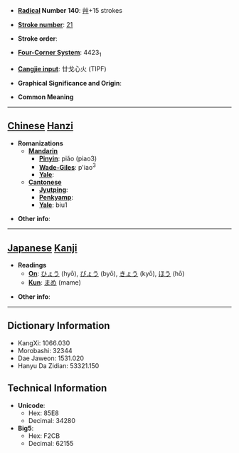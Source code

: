 * '''[[Wiktionary:Chinese radical index| Radical]] Number 140''': [[Wiktionary:Chinese radical index 艸|艸]]+15 strokes

* '''[[Wiktionary:Chinese total strokes index|Stroke number]]''': [[Wiktionary:Chinese total strokes index 21|21]]

* '''Stroke order''': 

* '''[[Wiktionary:Chinese four corner index|Four-Corner System]]''': 4423<sub>1</sub>

* '''[[Wiktionary:Chinese Cangjie index|Cangjie input]]''': 廿戈心火 (TIPF)

* '''Graphical Significance and Origin''': 

* '''Common Meaning'''

----

== [[Chinese]] [[Hanzi]] ==

* '''Romanizations'''
** '''[[Mandarin]]'''
*** '''[[Pinyin]]''': piǎo (piao3)
*** '''[[Wade-Giles]]''': p'iao<sup>3</sup>
*** '''[[Yale]]''': 
** '''[[Cantonese]]'''
*** '''[[Jyutping]]''':
*** '''[[Penkyamp]]''': 
*** '''[[Yale]]''': biu1

* '''Other info''': 

----

== [[Japanese]] [[Kanji]] ==

* '''Readings'''
** '''[[On]]''': [[ひょう]] (hyō), [[びょう]] (byō), [[きょう]] (kyō), [[ほう]] (hō)
** '''[[Kun]]''': [[まめ]] (mame)

* '''Other info''':  

----

== Dictionary Information ==

* KangXi: 1066.030
* Morobashi: 32344
* Dae Jaweon: 1531.020
* Hanyu Da Zidian: 53321.150

== Technical Information ==

* '''Unicode''':
** Hex: 85E8
** Decimal: 34280
* '''Big5''':
** Hex: F2CB
** Decimal: 62155